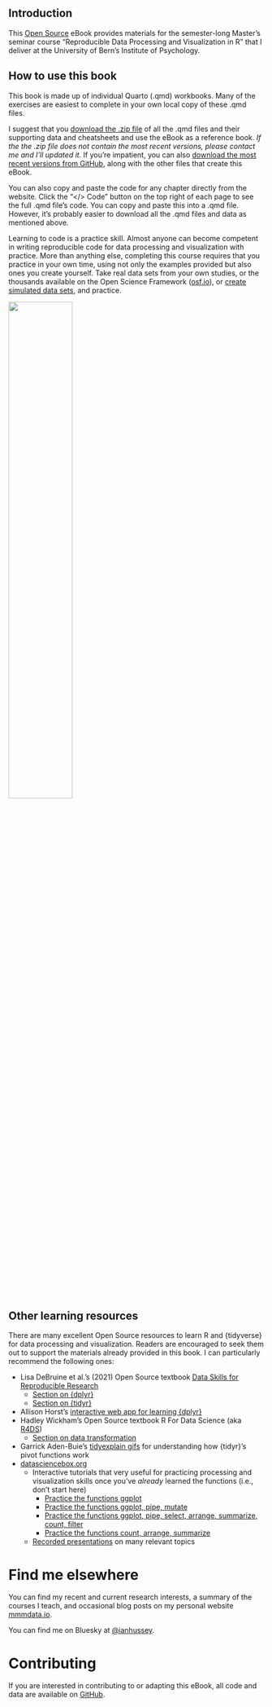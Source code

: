 ## Introduction {.unnumbered}

This [Open Source](license.qmd) eBook provides materials for the semester-long Master's seminar course "Reproducible Data Processing and Visualization in R" that I deliver at the University of Bern's Institute of Psychology.

## How to use this book

This book is made up of individual Quarto (.qmd) workbooks. Many of the exercises are easiest to complete in your own local copy of these .qmd files.

I suggest that you [download the .zip file](https://raw.githubusercontent.com/ianhussey/reproducible-data-processing-and-visualization-in-r/main/reproducible-data-processing-and-visualization-in-r.zip) of all the .qmd files and their supporting data and cheatsheets and use the eBook as a reference book. *If the the .zip file does not contain the most recent versions, please contact me and I'll updated it.* If you're impatient, you can also [download the most recent versions from GitHub](https://github.com/ianhussey/reproducible-data-processing-and-visualization-in-r), along with the other files that create this eBook.

You can also copy and paste the code for any chapter directly from the website. Click the "\</\> Code" button on the top right of each page to see the full .qmd file's code. You can copy and paste this into a .qmd file. However, it's probably easier to download all the .qmd files and data as mentioned above.

Learning to code is a practice skill. Almost anyone can become competent in writing reproducible code for data processing and visualization with practice. More than anything else, completing this course requires that you practice in your own time, using not only the examples provided but also ones you create yourself. Take real data sets from your own studies, or the thousands available on the Open Science Framework ([osf.io](https://osf.io)), or [create simulated data sets](https://declaredesign.org/r/fabricatr/), and practice.

![](images/practice.png){.center width="50%"}

## Other learning resources

There are many excellent Open Source resources to learn R and {tidyverse} for data processing and visualization. Readers are encouraged to seek them out to support the materials already provided in this book. I can particularly recommend the following ones:

-   Lisa DeBruine et al.'s (2021) Open Source textbook [Data Skills for Reproducible Research](https://psyteachr.github.io/reprores-v3/)
    -   [Section on {dplyr}](https://psyteachr.github.io/reprores-v3/dplyr.html)
    -   [Section on {tidyr}](https://psyteachr.github.io/reprores-v3/tidyr.html)
-   Allison Horst's [interactive web app for learning {dplyr}](https://allisonhorst.shinyapps.io/dplyr-learnr/#section-welcome)
-   Hadley Wickham's Open Source textbook R For Data Science (aka [R4DS](https://r4ds.hadley.nz/))
    -   [Section on data transformation](https://r4ds.hadley.nz/data-transform)
-   Garrick Aden-Buie's [tidyexplain gifs](https://github.com/gadenbuie/tidyexplain) for understanding how {tidyr}'s pivot functions work
-   [datasciencebox.org](https://datasciencebox.org)
    -   Interactive tutorials that very useful for practicing processing and visualization skills once you've *already* learned the functions (i.e., don't start here)
        -   [Practice the functions ggplot](https://minecr.shinyapps.io/dsbox-01-edibnb)
        -   [Practice the functions ggplot, pipe, mutate](https://minecr.shinyapps.io/dsbox-02-accidents)
        -   [Practice the functions ggplot, pipe, select, arrange, summarize, count, filter](https://minecr.shinyapps.io/dsbox-03-collegemajors)
        -   [Practice the functions count, arrange, summarize](https://minecr.shinyapps.io/dsbox-04-legosales)
    -   [Recorded presentations](https://datasciencebox.org/02-exploring-data) on many relevant topics

# Find me elsewhere

You can find my recent and current research interests, a summary of the courses I teach, and occasional blog posts on my personal website [mmmdata.io](https://mmmdata.io).

You can find me on Bluesky at [\@ianhussey](https://bsky.app/profile/ianhussey.mmmdata.io).

# Contributing

If you are interested in contributing to or adapting this eBook, all code and data are available on [GitHub](https://github.com/ianhussey/reproducible-data-processing-and-visualization-in-r).
